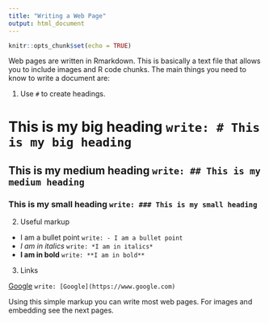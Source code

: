 ```yaml
---
title: "Writing a Web Page"
output: html_document
---
```


```r
knitr::opts_chunk$set(echo = TRUE)
```

Web pages are written in Rmarkdown. This is basically a text file that allows  you to include images and R code chunks. The main things you need to know to write a document are:

1. Use `#` to create headings. 

# This is my big heading ` write: # This is my big heading`
## This is my medium heading `write: ## This is my medium heading`
### This is my small heading `write: ### This is my small heading`

2. Useful markup

- I am a bullet point `write: - I am a bullet point`
- *I am in italics* `write: *I am in italics*`
- **I am in bold** `write: **I am in bold**`

3. Links

[Google](https://www.google.com) `write: [Google](https://www.google.com)`

Using this simple markup you can write most web pages. For images and embedding see the next pages. 
